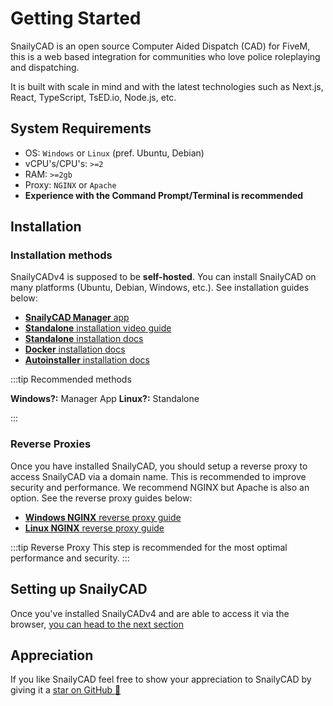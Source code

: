 # Getting Started

SnailyCAD is an open source Computer Aided Dispatch (CAD) for FiveM,
this is a web based integration for communities who love police roleplaying and dispatching.

It is built with scale in mind and with the latest technologies such as Next.js, React, TypeScript, TsED.io, Node.js, etc.

## System Requirements

- OS: `Windows` or `Linux` (pref. Ubuntu, Debian)
- vCPU's/CPU's: `>=2`
- RAM: `>=2gb`
- Proxy: `NGINX` or `Apache`
- **Experience with the Command Prompt/Terminal is recommended**

## Installation

### Installation methods

SnailyCADv4 is supposed to be **self-hosted**. You can install SnailyCAD on many platforms (Ubuntu, Debian, Windows, etc.).
See installation guides below:

- [**SnailyCAD Manager** app](/docs/installations/methods/manager)
- [**Standalone** installation video guide](https://youtu.be/06NiiO8-rIM)
- [**Standalone** installation docs](/docs/installations/methods/standalone)
- [**Docker** installation docs](/docs/installations/methods/docker)
- [**Autoinstaller** installation docs](/docs/installations/methods/autoinstaller)

:::tip Recommended methods

**Windows?:** Manager App
**Linux?:** Standalone

:::

### Reverse Proxies

Once you have installed SnailyCAD, you should setup a reverse proxy to access SnailyCAD via a domain name.
This is recommended to improve security and performance. We recommend NGINX but Apache is also an option. See the reverse proxy guides below:

- [**Windows NGINX** reverse proxy guide](/docs/installations/reverse-proxies/nginx-windows)
- [**Linux NGINX** reverse proxy guide](/docs/installations/reverse-proxies/nginx)

:::tip Reverse Proxy
This step is recommended for the most optimal performance and security.
:::

## Setting up SnailyCAD

Once you've installed SnailyCADv4 and are able to access it via the browser, [you can head to the next section](/docs/getting-started/setup)

## Appreciation

If you like SnailyCAD feel free to show your appreciation to SnailyCAD by giving it a [star on GitHub 🌟](https://github.com/SnailyCAD/snaily-cadv4)
